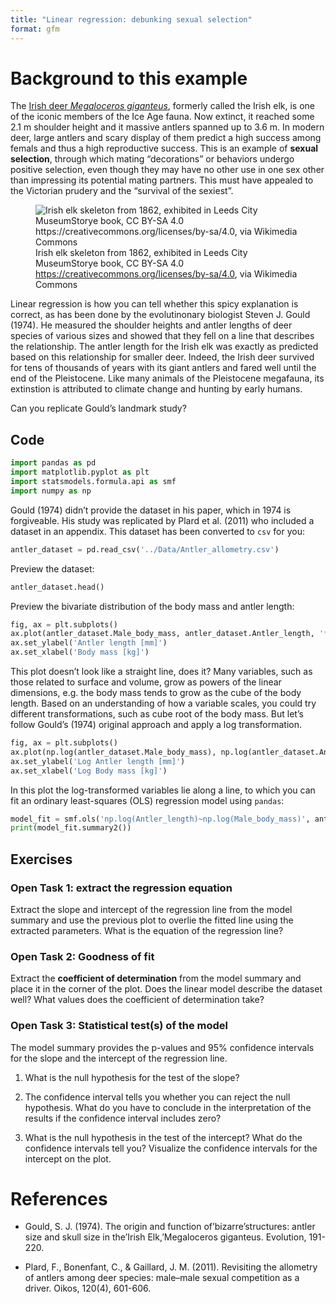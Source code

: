 ```yaml
---
title: "Linear regression: debunking sexual selection"
format: gfm
---
```


# Background to this example

The [Irish deer *Megaloceros giganteus*](https://en.wikipedia.org/wiki/Irish_elk), formerly called the Irish elk, is one of the iconic members of the Ice Age fauna. Now extinct, it reached some 2.1 m shoulder height and it massive antlers spanned up to 3.6 m. In modern deer, large antlers and scary display of them predict a high success among femals and thus a high reproductive success. This is an example of **sexual selection**, through which mating "decorations" or behaviors undergo positive selection, even though they may have no other use in one sex other than impressing its potential mating partners. This must have appealed to the Victorian prudery and the "survival of the sexiest".

![Irish elk skeleton from 1862, exhibited in Leeds City MuseumStorye book, CC BY-SA 4.0 <https://creativecommons.org/licenses/by-sa/4.0>, via Wikimedia Commons](../Img/512px-Leeds_City_Museum,_Irish_Elk.jpg){fig-alt="Irish elk skeleton from 1862, exhibited in Leeds City MuseumStorye book, CC BY-SA 4.0 <https://creativecommons.org/licenses/by-sa/4.0>, via Wikimedia Commons"}

Linear regression is how you can tell whether this spicy explanation is correct, as has been done by the evolutinonary biologist Steven J. Gould (1974). He measured the shoulder heights and antler lengths of deer species of various sizes and showed that they fell on
a line that describes the relationship. The antler length for the Irish elk was exactly as predicted based on this relationship for smaller deer. Indeed, the Irish deer survived for tens of thousands of years with its giant antlers and fared well until the end of the Pleistocene. Like many animals of the Pleistocene megafauna, its extinstion is attributed to climate change and hunting by early humans. 

Can you replicate Gould's landmark study?

## Code

```python
import pandas as pd
import matplotlib.pyplot as plt
import statsmodels.formula.api as smf
import numpy as np
```

Gould (1974) didn't provide the dataset in his paper, which in 1974 is forgiveable. His study was replicated by Plard et al. (2011) who included a dataset in an appendix. This dataset has been converted to `csv` for you:

```python
antler_dataset = pd.read_csv('../Data/Antler_allometry.csv')
```

Preview the dataset:

```python
antler_dataset.head()
```

Preview the bivariate distribution of the body mass and antler length:

```python
fig, ax = plt.subplots()
ax.plot(antler_dataset.Male_body_mass, antler_dataset.Antler_length, '*')
ax.set_ylabel('Antler length [mm]')
ax.set_xlabel('Body mass [kg]')
```

This plot doesn't look like a straight line, does it? Many variables, such as those related to surface and volume, grow as powers of the linear dimensions, e.g. the body mass tends to grow as the cube of the body length. Based on an understanding of how a variable scales, you could try different transformations, such as cube root of the body mass. But let's follow Gould's (1974) original approach and apply a log transformation. 

```python
fig, ax = plt.subplots()
ax.plot(np.log(antler_dataset.Male_body_mass), np.log(antler_dataset.Antler_length), '*')
ax.set_ylabel('Log Antler length [mm]')
ax.set_xlabel('Log Body mass [kg]')
```

In this plot the log-transformed variables lie along a line, to which you can fit an ordinary least-squares (OLS) regression model using `pandas`:

```python
model_fit = smf.ols('np.log(Antler_length)~np.log(Male_body_mass)', antler_dataset).fit()
print(model_fit.summary2())
```

## Exercises

### Open Task 1: extract the regression equation

Extract the slope and intercept of the regression line from the model summary and use the previous plot to overlie the fitted line using the extracted parameters. What is the equation of the regression line?

### Open Task 2: Goodness of fit

Extract the **coefficient of determination** from the model summary and place it in the corner of the plot. Does the linear model describe the dataset well? What values does the coefficient of determination take? 

### Open Task 3: Statistical test(s) of the model

The model summary provides the p-values and 95% confidence intervals for the slope and the intercept of the regression line.

1. What is the null hypothesis for the test of the slope? 

2. The confidence interval tells you whether you can reject the null hypothesis. What do you have to conclude in the interpretation of the results if the confidence interval includes zero?

3. What is the null hypothesis in the test of the intercept? What do the confidence intervals tell you? Visualize the confidence intervals for the intercept on the plot.

# References

- Gould, S. J. (1974). The origin and function of'bizarre'structures: antler size and skull size in the'Irish Elk,'Megaloceros giganteus. Evolution, 191-220.

- Plard, F., Bonenfant, C., & Gaillard, J. M. (2011). Revisiting the allometry of antlers among deer species: male–male sexual competition as a driver. Oikos, 120(4), 601-606.